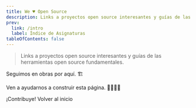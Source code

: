 ```yaml
---
title: We ♥️ Open Source
description: Links a proyectos open source interesantes y guías de las herramientas open source fundamentales.
prev:
  link: /intro
  label: Índice de Asignaturas
tableOfContents: false
---
```


> Links a proyectos open source interesantes y guías de las herramientas open source fundamentales.


<Aside type="caution">Seguimos en obras por aquí. 🏗️</Aside>

<Aside type="tip">

Ven a ayudarnos a construir esta página. 👷‍♂️👷‍♀️

<LinkButton href="https://github.com/TeenBiscuits/Pasame-Codigo" variant="secondary" icon="github">
  ¡Contribuye!
</LinkButton>

<LinkButton href="/" variant="secondary" icon="right-arrow">
  Volver al inicio
</LinkButton>

</Aside>